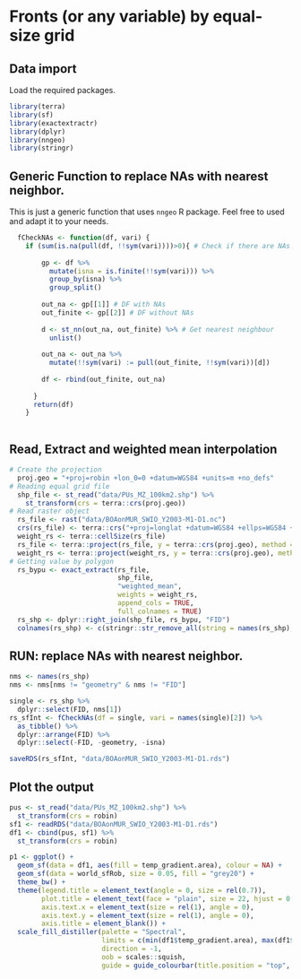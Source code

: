 # Fronts (or any variable) by equal-size grid

## Data import

Load the required packages.

```r
library(terra)
library(sf)
library(exactextractr)
library(dplyr)
library(nngeo)
library(stringr)
```

## Generic Function to replace NAs with nearest neighbor. 

This is just a generic function that uses `nngeo` R package. Feel free to used and adapt it to your needs.

```r

  fCheckNAs <- function(df, vari) {
    if (sum(is.na(pull(df, !!sym(vari))))>0){ # Check if there are NAs
        
        gp <- df %>%
          mutate(isna = is.finite(!!sym(vari))) %>%
          group_by(isna) %>%
          group_split()
        
        out_na <- gp[[1]] # DF with NAs
        out_finite <- gp[[2]] # DF without NAs
        
        d <- st_nn(out_na, out_finite) %>% # Get nearest neighbour
          unlist()
        
        out_na <- out_na %>%
          mutate(!!sym(vari) := pull(out_finite, !!sym(vari))[d])
        
        df <- rbind(out_finite, out_na)
        
      }
      return(df)
    }
    
```

## Read, Extract and weighted mean interpolation

```r
# Create the projection
  proj.geo = "+proj=robin +lon_0=0 +datum=WGS84 +units=m +no_defs"
# Reading equal grid file
  shp_file <- st_read("data/PUs_MZ_100km2.shp") %>% 
    st_transform(crs = terra::crs(proj.geo))
# Read raster object
  rs_file <- rast("data/BOAonMUR_SWIO_Y2003-M1-D1.nc")
  crs(rs_file) <- terra::crs("+proj=longlat +datum=WGS84 +ellps=WGS84 +towgs84=0,0,0")
  weight_rs <- terra::cellSize(rs_file)
  rs_file <- terra::project(rs_file, y = terra::crs(proj.geo), method = "near")
  weight_rs <- terra::project(weight_rs, y = terra::crs(proj.geo), method = "near")
# Getting value by polygon
  rs_bypu <- exact_extract(rs_file, 
                           shp_file, 
                           "weighted_mean", 
                           weights = weight_rs, 
                           append_cols = TRUE, 
                           full_colnames = TRUE)
  rs_shp <- dplyr::right_join(shp_file, rs_bypu, "FID")
  colnames(rs_shp) <- c(stringr::str_remove_all(string = names(rs_shp), pattern = "weighted_mean."))
```

## RUN: replace NAs with nearest neighbor.

```r
nms <- names(rs_shp)
nms <- nms[nms != "geometry" & nms != "FID"]

single <- rs_shp %>% 
  dplyr::select(FID, nms[1])
rs_sfInt <- fCheckNAs(df = single, vari = names(single)[2]) %>% 
  as_tibble() %>%
  dplyr::arrange(FID) %>%
  dplyr::select(-FID, -geometry, -isna)

saveRDS(rs_sfInt, "data/BOAonMUR_SWIO_Y2003-M1-D1.rds")
```

## Plot the output

```r
pus <- st_read("data/PUs_MZ_100km2.shp") %>%
  st_transform(crs = robin)
sf1 <- readRDS("data/BOAonMUR_SWIO_Y2003-M1-D1.rds")
df1 <- cbind(pus, sf1) %>% 
  st_transform(crs = robin)

p1 <- ggplot() +
  geom_sf(data = df1, aes(fill = temp_gradient.area), colour = NA) +
  geom_sf(data = world_sfRob, size = 0.05, fill = "grey20") +
  theme_bw() +
  theme(legend.title = element_text(angle = 0, size = rel(0.7)),
        plot.title = element_text(face = "plain", size = 22, hjust = 0.5),
        axis.text.x = element_text(size = rel(1), angle = 0),
        axis.text.y = element_text(size = rel(1), angle = 0),
        axis.title = element_blank()) +
  scale_fill_distiller(palette = "Spectral",
                       limits = c(min(df1$temp_gradient.area), max(df1$temp_gradient.area)),
                       direction = -1,
                       oob = scales::squish,
                       guide = guide_colourbar(title.position = "top", title = "thermal gradient fronts"))
```
